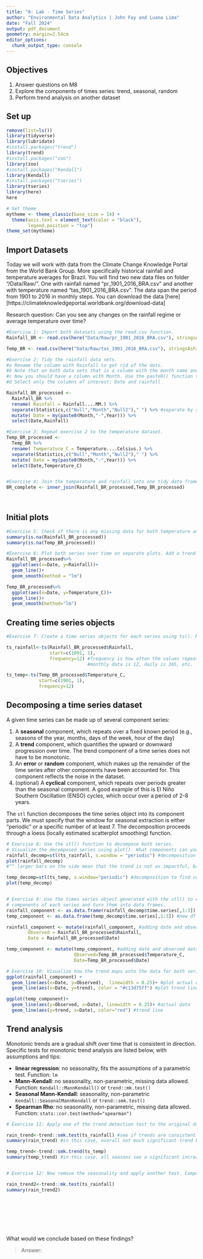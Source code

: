 ```yaml
---
title: "8: Lab - Time Series"
author: "Environmental Data Analytics | John Fay and Luana Lima"
date: "Fall 2024"
output: pdf_document
geometry: margin=2.54cm
editor_options: 
  chunk_output_type: console
---
```


## Objectives
1. Answer questions on M8
2. Explore the components of times series: trend, seasonal, random
3. Perform trend analysis on another dataset

## Set up

```r
remove(list=ls())
library(tidyverse)
library(lubridate)
#install.packages("trend")
library(trend)
#install.packages("zoo")
library(zoo)
#install.packages("Kendall")
library(Kendall)
#install.packages("tseries")
library(tseries)
library(here)
here

# Set theme
mytheme <- theme_classic(base_size = 14) +
  theme(axis.text = element_text(color = "black"), 
        legend.position = "top")
theme_set(mytheme)
```

## Import Datasets

Today we will work with data from the Climate Change Knowledge Portal from the World Bank Group. More specifically historical rainfall and temperature averages for Brazil. You will find two new data files on folder "/Data/Raw/". One with rainfall named "pr_1901_2016_BRA.csv" and another with temperature named "tas_1901_2016_BRA.csv". The data span the period from 1901 to 2016 in monthly steps. You can download the data [here][https://climateknowledgeportal.worldbank.org/download-data]

Research question: Can you see any changes on the rainfall regime or average temperature over time?

```r
#Exercise 1: Import both datasets using the read.csv function.
Rainfall_BR <- read.csv(here("Data/Raw/pr_1901_2016_BRA.csv"), stringsAsFactors = TRUE)

Temp_BR <- read.csv(here("Data/Raw/tas_1901_2016_BRA.csv"), stringsAsFactors = TRUE)

#Exercise 2: Tidy the rainfall data sets.
#a Rename the column with Rainfall to get rid of the dots.
#b Note that on both data sets that is a column with the month name and average. Convert it to a Month column by separating the string, i.e., month in one column and the word "Average" on another. Hint: use the separate() function in the pipe.
#c Now you should have a column with Month. Use the paste0() function to paste month and year together and create a date object.
#d Select only the columns of interest: Date and rainfall

Rainfall_BR_processed <-
  Rainfall_BR %>% 
  rename( Rainfall = Rainfall....MM.) %>% 
  separate(Statistics,c("Null","Month","Null2")," ") %>% #separate by spaces in the column... there is a space before the month word in the column. you can see this when you print out the original column. This is essentially the same as text-to-function in Excel
  mutate( Date = my(paste0(Month,"-",Year))) %>% 
  select(Date,Rainfall)

#Exercise 3: Repeat exercise 2 to the temperature dataset.
Temp_BR_processed <-
  Temp_BR %>% 
  rename( Temperature_C = Temperature....Celsius.) %>% 
  separate(Statistics,c("Null","Month","Null2")," ") %>% 
  mutate( Date = my(paste0(Month,"-",Year))) %>% 
  select(Date,Temperature_C)  


#Exercise 4: Join the temperature and rainfall into one tidy data frame with 3 columns: Date, Rainfall and Temperature.
BR_complete <- inner_join(Rainfall_BR_processed,Temp_BR_processed)
  
           
```


## Initial plots

```r

#Exercise 5: Check if there is any missing data for both temperature and rainfall series.
summary(is.na(Rainfall_BR_processed))
summary(is.na(Temp_BR_processed))

#Exercise 6: Plot both series over time on separate plots. Add a trend line using geom_smooth(). Can you say something about the trend just by visualizing the data?
Rainfall_BR_processed%>%
  ggplot(aes(x=Date, y=Rainfall))+
  geom_line()+
  geom_smooth(method = "lm")

Temp_BR_processed%>%
  ggplot(aes(x=Date, y=Temperature_C))+
  geom_line()+
  geom_smooth(method="lm")

```

## Creating time series objects

```r
#Exercise 7: Create a time series objects for each series using ts(). Make sure you specify the starting point and frequency.

ts_rainfall<-ts(Rainfall_BR_processed$Rainfall,
                start=c(1091, 1),
                frequency=12) #frequency is how often the values repeat:
                              #monthly data is 12, daily is 365, etc.

ts_temp<-ts(Temp_BR_processed$Temperature_C,
            start=c(1901, 1),
            frequency=12)
```


## Decomposing a time series dataset

A given time series can be made up of several component series: 

1. A **seasonal** component, which repeats over a fixed known period (e.g., seasons of the year, months, days of the week, hour of the day)
2. A **trend** component, which quantifies the upward or downward progression over time. The trend component of a time series does not have to be monotonic.
3. An **error** or **random** component, which makes up the remainder of the time series after other components have been accounted for. This component reflects the noise in the dataset. 
4. (optional) A **cyclical** component, which repeats over periods greater than the seasonal component. A good example of this is El Niño Southern Oscillation (ENSO) cycles, which occur over a period of 2-8 years.


The `stl` function decomposes the time series object into its component parts. We must specify that the window for seasonal extraction is either "periodic" or a specific number of at least 7. The decomposition proceeds through a loess (locally estimated scatterplot smoothing) function.

```r

# Exercise 8: Use the stl() function to decompose both series. 
# Visualize the decomposed series using plot(). What components can you identify?
rainfall_decomp=stl(ts_rainfall, s.window = "periodic") #decomposition to find components
plot(rainfall_decomp) 
#^^ larger bars on the side mean that the trend is not as impactful, basically you are zoomed in more to the map so the variability is actually smaller

temp_decomp=stl(ts_temp, s.window="periodic") #decomposition to find components, what does periodic mean?
plot(temp_decomp)


# Exercise 9: Use the times series object generated with the stl() to extract the 
# components of each series and turn them into data frames.
rainfall_component <- as.data.frame(rainfall_decomp$time.series[,1:3]) #new df
temp_component <- as.data.frame(temp_decomp$time.series[,1:3]) #new df

rainfall_component <- mutate(rainfall_component, #adding date and observed data to new df
        Observed = Rainfall_BR_processed$Rainfall,     
        Date = Rainfall_BR_processed$Date)

temp_component <- mutate(temp_component, #adding date and observed data to new df
                         Observed=Temp_BR_processed$Temperature_C,
                         Date=Temp_BR_processed$Date)

# Exercise 10: Visualize how the trend maps onto the data for both series
ggplot(rainfall_component) +
  geom_line(aes(x=Date, y=Observed),  linewidth = 0.25)+ #plot actual data
  geom_line(aes(x=Date, y=trend), color = "#c13d75ff") #plot trend line

ggplot(temp_component)+
  geom_line(aes(y=Observed, x=Date), linewidth = 0.25)+ #actual data
  geom_line(aes(y=trend, x=Date), color="red") #trend line


```


## Trend analysis

Monotonic trends are a gradual shift over time that is consistent in direction. Specific tests for monotonic trend analysis are listed below, with assumptions and tips: 

* **linear regression**: no seasonality, fits the assumptions of a parametric test. Function: `lm`
* **Mann-Kendall**: no seasonality, non-parametric, missing data allowed. Function: `Kendall::MannKendall()` or `trend::mk.test()`
* **Seasonal Mann-Kendall**: seasonality, non-parametric `Kendall::SeasonalMannKendall` or `trend::smk.test()`
* **Spearman Rho**: no seasonality, non-parametric, missing data allowed. Function: `stats::cor.test(method="spearman")`


```r

# Exercise 11: Apply one of the trend detection test to the original data set. Remember that the data has seasonal component, which test can be applied in this case?

rain_trend<-trend::smk.test(ts_rainfall) #see if trends are consistent across seasons (i.e. see if there are dry v wet seasons instead of just taking an average rainfall)
summary(rain_trend) #in this case, overall not much significant trend but Season 4 sees a significant incrase in trend. 

temp_trend<-trend::smk.trend(ts_temp)
summary(temp_trend) #in this case, all seasons see a significant increase in trend (increase in temperature)


# Exercise 12: Now remove the seasonality and apply another test. Compare the results with what you obtained on Exercise 9.

rain_trend2<-trend::mk.test(ts_rainfall)
summary(rain_trend2)









```

What would we conclude based on these findings? 

> Answer:



